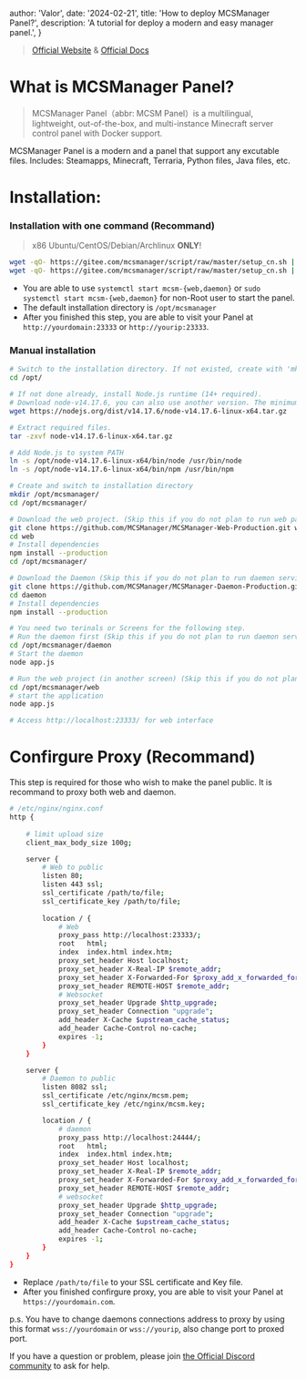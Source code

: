 
  author: 'Valor',
  date: '2024-02-21',
  title: 'How to deploy MCSManager Panel?',
  description:
    'A tutorial for deploy a modern and easy manager panel.',
}


> [Official Website](https://mcsmanager.com) & [Official Docs](https://docs.mcsmanager.com)

# What is MCSManager Panel?

> MCSManager Panel（abbr: MCSM Panel）is a multilingual, lightweight, out-of-the-box, and multi-instance Minecraft server control panel with Docker support.

MCSManager Panel is a modern and a panel that support any excutable files. Includes: Steamapps, Minecraft, Terraria, Python files, Java files, etc.

# Installation:

### Installation with one command (Recommand)
> x86 Ubuntu/CentOS/Debian/Archlinux **ONLY**!
``` bash
wget -qO- https://gitee.com/mcsmanager/script/raw/master/setup_cn.sh | bash # Root User
wget -qO- https://gitee.com/mcsmanager/script/raw/master/setup_cn.sh | sudo bash # non-Root User
```
- You are able to use `systemctl start mcsm-{web,daemon}` or `sudo systemctl start mcsm-{web,daemon}` for non-Root user to start the panel.
- The default installation directory is `/opt/mcsmanager`
- After you finished this step, you are able to visit your Panel at `http://yourdomain:23333` or `http://yourip:23333`.

### Manual installation
``` bash
# Switch to the installation directory. If not existed, create with 'mkdir /opt/'
cd /opt/

# If not done already, install Node.js runtime (14+ required).
# Download node-v14.17.6, you can also use another version. The minimum requirement is v14.
wget https://nodejs.org/dist/v14.17.6/node-v14.17.6-linux-x64.tar.gz

# Extract required files.
tar -zxvf node-v14.17.6-linux-x64.tar.gz

# Add Node.js to system PATH
ln -s /opt/node-v14.17.6-linux-x64/bin/node /usr/bin/node
ln -s /opt/node-v14.17.6-linux-x64/bin/npm /usr/bin/npm

# Create and switch to installation directory
mkdir /opt/mcsmanager/
cd /opt/mcsmanager/

# Download the web project. (Skip this if you do not plan to run web panel on this machine)
git clone https://github.com/MCSManager/MCSManager-Web-Production.git web
cd web
# Install dependencies
npm install --production
cd /opt/mcsmanager/

# Download the Daemon (Skip this if you do not plan to run daemon service on this machine.)
git clone https://github.com/MCSManager/MCSManager-Daemon-Production.git daemon
cd daemon
# Install dependencies
npm install --production

# You need two terinals or Screens for the following step.
# Run the daemon first (Skip this if you do not plan to run daemon service on this machine.)
cd /opt/mcsmanager/daemon
# Start the daemon
node app.js

# Run the web project (in another screen) (Skip this if you do not plan to run web panel on this machine)
cd /opt/mcsmanager/web
# start the application
node app.js

# Access http://localhost:23333/ for web interface
```

# Confirgure Proxy (Recommand)

This step is required for those who wish to make the panel public. It is recommand to proxy both web and daemon.

``` bash
# /etc/nginx/nginx.conf
http {
    
    # limit upload size
    client_max_body_size 100g;

    server {
        # Web to public
        listen 80;
        listen 443 ssl;
        ssl_certificate /path/to/file;
        ssl_certificate_key /path/to/file;
    
        location / {
            # Web 
            proxy_pass http://localhost:23333/;
            root   html;
            index  index.html index.htm;
            proxy_set_header Host localhost;
            proxy_set_header X-Real-IP $remote_addr;
            proxy_set_header X-Forwarded-For $proxy_add_x_forwarded_for;
            proxy_set_header REMOTE-HOST $remote_addr;
            # Websocket
            proxy_set_header Upgrade $http_upgrade;
            proxy_set_header Connection "upgrade";
            add_header X-Cache $upstream_cache_status;
            add_header Cache-Control no-cache;
            expires -1;
        }
    }

    server {
        # Daemon to public
        listen 8082 ssl;
        ssl_certificate /etc/nginx/mcsm.pem;
        ssl_certificate_key /etc/nginx/mcsm.key;

        location / {
            # daemon
            proxy_pass http://localhost:24444/;
            root   html;
            index  index.html index.htm;
            proxy_set_header Host localhost;
            proxy_set_header X-Real-IP $remote_addr;
            proxy_set_header X-Forwarded-For $proxy_add_x_forwarded_for;
            proxy_set_header REMOTE-HOST $remote_addr;
            # websocket
            proxy_set_header Upgrade $http_upgrade;
            proxy_set_header Connection "upgrade";
            add_header X-Cache $upstream_cache_status;
            add_header Cache-Control no-cache;
            expires -1;
        }
    }
}
```

- Replace `/path/to/file` to your SSL certificate and Key file.
- After you finished confirgure proxy, you are able to visit your Panel at `https://yourdomain.com`.

p.s. You have to change daemons connections address to proxy by using this format `wss://yourdomain` or `wss://yourip`, also change port to proxed port.

If you have a question or problem, please join [the Official Discord community](https://discord.gg/RyTnUjW7WB) to ask for help.